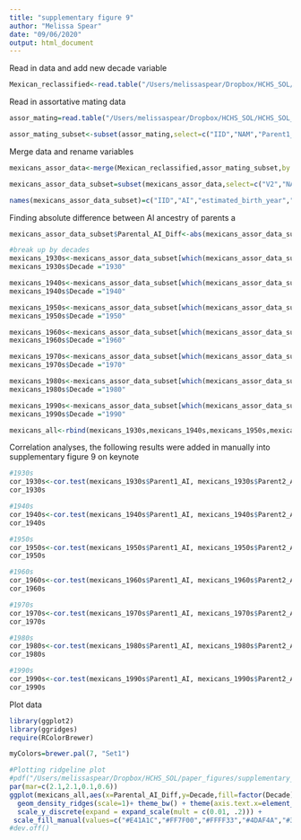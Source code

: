 ```yaml
---
title: "supplementary figure 9"
author: "Melissa Spear"
date: "09/06/2020"
output: html_document
---
```

Read in data and add new decade variable 

```r
Mexican_reclassified<-read.table("/Users/melissaspear/Dropbox/HCHS_SOL/HCHS_SOL_Mexicans_admixed_95_full_pheno_010919.txt",header=T,sep='\t')
```

Read in assortative mating data 
```r
assor_mating=read.table("/Users/melissaspear/Dropbox/HCHS_SOL/HCHS_SOL_Mexicans_with_parents_global_ancestry_estimates.txt",header=T,sep='\t')

assor_mating_subset<-subset(assor_mating,select=c("IID","NAM","Parent1_NAM","Parent2_NAM"))
```

Merge data and rename variables 
```r
mexicans_assor_data<-merge(Mexican_reclassified,assor_mating_subset,by.x=c("V2"),by.y=c("IID"))

mexicans_assor_data_subset=subset(mexicans_assor_data,select=c("V2","NAM.x","estimated_birth_year","US_BORN","Parent1_NAM","Parent2_NAM"))

names(mexicans_assor_data_subset)=c("IID","AI","estimated_birth_year","US_BORN","Parent1_AI","Parent2_AI")
```

Finding absolute difference between AI ancestry of parents a
```r
mexicans_assor_data_subset$Parental_AI_Diff<-abs(mexicans_assor_data_subset$Parent1_AI - mexicans_assor_data_subset$Parent2_AI)
```


```r
#break up by decades 
mexicans_1930s<-mexicans_assor_data_subset[which(mexicans_assor_data_subset$estimated_birth_year<1940),]
mexicans_1930s$Decade ="1930"

mexicans_1940s<-mexicans_assor_data_subset[which(mexicans_assor_data_subset$estimated_birth_year>=1940 & mexicans_assor_data_subset$estimated_birth_year<1950),]
mexicans_1940s$Decade ="1940"

mexicans_1950s<-mexicans_assor_data_subset[which(mexicans_assor_data_subset$estimated_birth_year>=1950 & mexicans_assor_data_subset$estimated_birth_year<1960),]
mexicans_1950s$Decade ="1950"

mexicans_1960s<-mexicans_assor_data_subset[which(mexicans_assor_data_subset$estimated_birth_year>=1960 & mexicans_assor_data_subset$estimated_birth_year<1970),]
mexicans_1960s$Decade ="1960"

mexicans_1970s<-mexicans_assor_data_subset[which(mexicans_assor_data_subset$estimated_birth_year>=1970 & mexicans_assor_data_subset$estimated_birth_year<1980),]
mexicans_1970s$Decade ="1970"

mexicans_1980s<-mexicans_assor_data_subset[which(mexicans_assor_data_subset$estimated_birth_year>=1980 & mexicans_assor_data_subset$estimated_birth_year<1990),]
mexicans_1980s$Decade ="1980"

mexicans_1990s<-mexicans_assor_data_subset[which(mexicans_assor_data_subset$estimated_birth_year>=1990),]
mexicans_1990s$Decade ="1990"

mexicans_all<-rbind(mexicans_1930s,mexicans_1940s,mexicans_1950s,mexicans_1960s,mexicans_1970s,mexicans_1980s,mexicans_1990s)
```

Correlation analyses, the following results were added in manually into supplementary figure 9 on keynote 
```r
#1930s 
cor_1930s<-cor.test(mexicans_1930s$Parent1_AI, mexicans_1930s$Parent2_AI)
cor_1930s
```

```r
#1940s 
cor_1940s<-cor.test(mexicans_1940s$Parent1_AI, mexicans_1940s$Parent2_AI)
cor_1940s
```
```r
#1950s 
cor_1950s<-cor.test(mexicans_1950s$Parent1_AI, mexicans_1950s$Parent2_AI)
cor_1950s
```

```r
#1960s 
cor_1960s<-cor.test(mexicans_1960s$Parent1_AI, mexicans_1960s$Parent2_AI)
cor_1960s
```

```r
#1970s 
cor_1970s<-cor.test(mexicans_1970s$Parent1_AI, mexicans_1970s$Parent2_AI)
cor_1970s
```

```r
#1980s 
cor_1980s<-cor.test(mexicans_1980s$Parent1_AI, mexicans_1980s$Parent2_AI)
cor_1980s
```

```r
#1990s 
cor_1990s<-cor.test(mexicans_1990s$Parent1_AI, mexicans_1990s$Parent2_AI)
cor_1990s
```

Plot data 
```r
library(ggplot2)
library(ggridges)
require(RColorBrewer)

myColors=brewer.pal(7, "Set1")

#Plotting ridgeline plot
#pdf("/Users/melissaspear/Dropbox/HCHS_SOL/paper_figures/supplementary_figure9.pdf",height=2.375,width=2.55,pointsize=10)
par(mar=c(2.1,2.1,0.1,0.6))
ggplot(mexicans_all,aes(x=Parental_AI_Diff,y=Decade,fill=factor(Decade))) +
  geom_density_ridges(scale=1)+ theme_bw() + theme(axis.text.x=element_text(size=rel(0.8)),axis.text.y=element_text(size=rel(0.8))) + theme(axis.title.x = element_text(size=10),axis.title.y = element_text(size=10))+
  scale_y_discrete(expand = expand_scale(mult = c(0.01, .2))) + 
 scale_fill_manual(values=c("#E41A1C","#FF7F00","#FFFF33","#4DAF4A","#377EB8","#984EA3","#A65628")) + theme(legend.position = "none") + labs(x="Difference in Parental AI ancestry ", y="Decades")
#dev.off()

```


